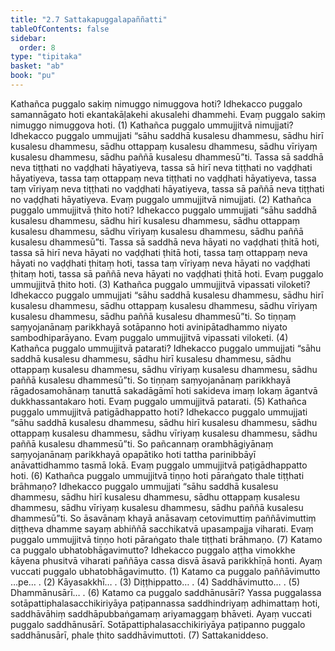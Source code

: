 ```yaml
---
title: "2.7 Sattakapuggalapaññatti"
tableOfContents: false
sidebar:
  order: 8
type: "tipitaka"
basket: "ab"
book: "pu"
---
```



<DynamicBreadcrumb />

<Division number="203" book="pu">

<Paragraph number="519" book="pu">
Kathañca puggalo sakiṃ nimuggo nimuggova hoti? Idhekacco puggalo samannāgato hoti ekantakāḷakehi akusalehi dhammehi. Evaṃ puggalo sakiṃ nimuggo nimuggova hoti. (1)
</Paragraph>

<Paragraph number="520" book="pu">
Kathañca puggalo ummujjitvā nimujjati? Idhekacco puggalo ummujjati “sāhu saddhā kusalesu dhammesu, sādhu hirī kusalesu dhammesu, sādhu ottappaṃ kusalesu dhammesu, sādhu vīriyaṃ kusalesu dhammesu, sādhu paññā kusalesu dhammesū”ti. Tassa sā saddhā neva tiṭṭhati no vaḍḍhati hāyatiyeva, tassa sā hirī neva tiṭṭhati no vaḍḍhati hāyatiyeva, tassa taṃ ottappaṃ neva tiṭṭhati no vaḍḍhati hāyatiyeva, tassa taṃ vīriyaṃ neva tiṭṭhati no vaḍḍhati hāyatiyeva, tassa sā paññā neva tiṭṭhati no vaḍḍhati hāyatiyeva. Evaṃ puggalo ummujjitvā nimujjati. (2)
</Paragraph>

<Paragraph number="521" book="pu">
Kathañca puggalo ummujjitvā ṭhito hoti? Idhekacco puggalo ummujjati “sāhu saddhā kusalesu dhammesu, sādhu hirī kusalesu dhammesu, sādhu ottappaṃ kusalesu dhammesu, sādhu vīriyaṃ kusalesu dhammesu, sādhu paññā kusalesu dhammesū”ti. Tassa sā saddhā neva hāyati no vaḍḍhati ṭhitā hoti, tassa sā hirī neva hāyati no vaḍḍhati ṭhitā hoti, tassa taṃ ottappaṃ neva hāyati no vaḍḍhati ṭhitaṃ hoti, tassa taṃ vīriyaṃ neva hāyati no vaḍḍhati ṭhitaṃ hoti, tassa sā paññā neva hāyati no vaḍḍhati ṭhitā hoti. Evaṃ puggalo ummujjitvā ṭhito hoti. (3)
</Paragraph>

<Paragraph number="522" book="pu">
Kathañca puggalo ummujjitvā vipassati viloketi? Idhekacco puggalo ummujjati “sāhu saddhā kusalesu dhammesu, sādhu hirī kusalesu dhammesu, sādhu ottappaṃ kusalesu dhammesu, sādhu vīriyaṃ kusalesu dhammesu, sādhu paññā kusalesu dhammesū”ti. So tiṇṇaṃ saṃyojanānaṃ parikkhayā sotāpanno hoti avinipātadhammo niyato sambodhiparāyano. Evaṃ puggalo ummujjitvā vipassati viloketi. (4)
</Paragraph>

<Paragraph number="523" book="pu">
Kathañca puggalo ummujjitvā patarati? Idhekacco puggalo ummujjati “sāhu saddhā kusalesu dhammesu, sādhu hirī kusalesu dhammesu, sādhu ottappaṃ kusalesu dhammesu, sādhu vīriyaṃ kusalesu dhammesu, sādhu paññā kusalesu dhammesū”ti. So tiṇṇaṃ saṃyojanānaṃ parikkhayā rāgadosamohānaṃ tanuttā sakadāgāmī hoti sakideva imaṃ lokaṃ āgantvā dukkhassantakaro hoti. Evaṃ puggalo ummujjitvā patarati. (5)
</Paragraph>

<Paragraph number="524" book="pu">
Kathañca puggalo ummujjitvā patigādhappatto hoti? Idhekacco puggalo ummujjati “sāhu saddhā kusalesu dhammesu, sādhu hirī kusalesu dhammesu, sādhu ottappaṃ kusalesu dhammesu, sādhu vīriyaṃ kusalesu dhammesu, sādhu paññā kusalesu dhammesū”ti. So pañcannaṃ orambhāgiyānaṃ saṃyojanānaṃ parikkhayā opapātiko hoti tattha parinibbāyī anāvattidhammo tasmā lokā. Evaṃ puggalo ummujjitvā paṭigādhappatto hoti. (6)
</Paragraph>

<Paragraph number="525" book="pu">
Kathañca puggalo ummujjitvā tiṇṇo hoti pāraṅgato thale tiṭṭhati brāhmaṇo? Idhekacco puggalo ummujjati “sāhu saddhā kusalesu dhammesu, sādhu hirī kusalesu dhammesu, sādhu ottappaṃ kusalesu dhammesu, sādhu vīriyaṃ kusalesu dhammesu, sādhu paññā kusalesu dhammesū”ti. So āsavānaṃ khayā anāsavaṃ cetovimuttiṃ paññāvimuttiṃ diṭṭheva dhamme sayaṃ abhiññā sacchikatvā upasampajja viharati. Evaṃ puggalo ummujjitvā tiṇṇo hoti pāraṅgato thale tiṭṭhati brāhmaṇo. (7)
</Paragraph>

</Division>
<Division number="204" book="pu">

<Paragraph number="526" book="pu">
Katamo ca puggalo ubhatobhāgavimutto? Idhekacco puggalo aṭṭha vimokkhe kāyena phusitvā viharati paññāya cassa disvā āsavā parikkhīṇā honti. Ayaṃ vuccati puggalo ubhatobhāgavimutto. (1)
</Paragraph>

</Division>
<Division number="205" book="pu">

<Paragraph number="527" book="pu">
Katamo ca puggalo paññāvimutto …pe… . (2)
</Paragraph>

<Paragraph number="528" book="pu">
Kāyasakkhī… . (3)
</Paragraph>

<Paragraph number="529" book="pu">
Diṭṭhippatto… . (4)
</Paragraph>

<Paragraph number="530" book="pu">
Saddhāvimutto… . (5)
</Paragraph>

<Paragraph number="531" book="pu">
Dhammānusārī… . (6)
</Paragraph>

</Division>
<Division number="206" book="pu">

<Paragraph number="532" book="pu">
Katamo ca puggalo saddhānusārī? Yassa puggalassa sotāpattiphalasacchikiriyāya paṭipannassa saddhindriyaṃ adhimattaṃ hoti, saddhāvāhiṃ saddhāpubbaṅgamaṃ ariyamaggaṃ bhāveti. Ayaṃ vuccati puggalo saddhānusārī. Sotāpattiphalasacchikiriyāya paṭipanno puggalo saddhānusārī, phale ṭhito saddhāvimuttoti. (7)

</Paragraph>
</Division>

<Paragraph number="533" type="center" book="pu">
Sattakaniddeso.
</Paragraph>